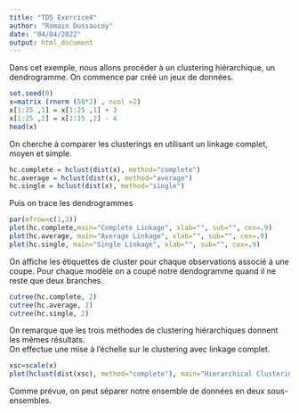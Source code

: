 ---
title: "TD5 Exercice4"
author: "Romain Dussaucoy"
date: "04/04/2022"
output: html_document
---

Dans cet exemple, nous allons procéder à un clustering hiérarchique, un dendrogramme.
On commence par créé un jeux de données.\

```{r}
set.seed(0)
x=matrix (rnorm (50*2) , ncol =2)
x[1:25 ,1] = x[1:25 ,1] + 3
x[1:25 ,2] = x[1:25 ,2] - 4
head(x)
```

On cherche à comparer les clusterings en utilisant un linkage complet, moyen et simple.\

```{r}
hc.complete = hclust(dist(x), method="complete")
hc.average = hclust(dist(x), method="average")
hc.single = hclust(dist(x), method="single")
```

Puis on trace les dendrogrammes
```{r}
par(mfrow=c(1,3))
plot(hc.complete,main="Complete Linkage", xlab="", sub="", cex=.9)
plot(hc.average, main="Average Linkage", xlab="", sub="", cex=.9)
plot(hc.single, main="Single Linkage", xlab="", sub="", cex=.9)
```

On affiche les étiquettes de cluster pour chaque observations associé à une coupe. Pour chaque modèle on a coupé notre dendogramme quand il ne reste que deux branches.

```{r}
cutree(hc.complete, 2)
cutree(hc.average, 2)
cutree(hc.single, 2)
```

On remarque que les trois méthodes de clustering hiérarchiques donnent les mêmes résultats.\
On effectue une mise à l'échelle sur le clustering avec linkage complet.\
```{r}
xsc=scale(x)
plot(hclust(dist(xsc), method="complete"), main="Hierarchical Clustering with Scaled Features")
```

Comme prévue, on peut séparer notre ensemble de données en deux sous-ensembles.